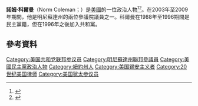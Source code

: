 '''諾姆·科爾曼'''（Norm Coleman；{{bd|1949年|8月17日}}）是[[美國|美國]]的一位政治人物<ref name=Fox-ruling-Jun30>{{cite news|url=http://www.foxnews.com/politics/2009/06/30/minnesota-high-court-rules-franken-senate-battle/|title=Minnesota High Court Rules for Franken in Senate Battle|date=June 20, 2009|accessdate=June 30, 2009|work=Fox News|deadurl=yes|archiveurl=https://web.archive.org/web/20090703000705/http://www.foxnews.com/politics/2009/06/30/minnesota-high-court-rules-franken-senate-battle/|archivedate=2009-07-03}}</ref><ref name=CNN-ruling-Jun30>{{cite news|url=http://www.cnn.com/2009/POLITICS/06/30/franken.ruling/index.html|title=Court declares Franken Winner|date=June 30, 2009|accessdate=June 30, 2009|work=CNN|archive-date=2016-01-15|archive-url=https://web.archive.org/web/20160115185833/http://www.cnn.com/2009/POLITICS/06/30/franken.ruling/index.html|dead-url=no}}</ref>。在2003年至2009年期間，他是明尼蘇達州的兩位參議院議員之一。科爾曼在1988年至1996期間是民主黨籍，但在1996年之後加入共和黨。
== 參考資料 ==
{{reflist}}
{{DEFAULTSORT:Coleman, Norm}}
[[Category:美国共和党联邦参议员|Category:美国共和党联邦参议员]]
[[Category:明尼蘇達州聯邦參議員|Category:明尼蘇達州聯邦參議員]]
[[Category:美國民主黨政治人物|Category:美國民主黨政治人物]]
[[Category:紐約州人|Category:紐約州人]]
[[Category:美国锡安主义者|Category:美国锡安主义者]]
[[Category:20世纪美国律师|Category:20世纪美国律师]]
[[Category:美国犹太参议员|Category:美国犹太参议员]]